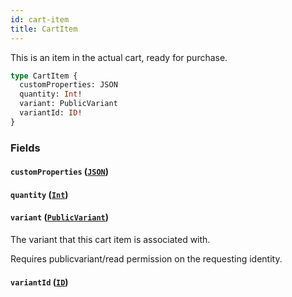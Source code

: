 ```yaml
---
id: cart-item
title: CartItem
---
```



This is an item in the actual cart, ready for purchase.


```graphql
type CartItem {
  customProperties: JSON
  quantity: Int!
  variant: PublicVariant
  variantId: ID!
}
```


### Fields

#### `customProperties` ([`JSON`](/developers/demandhq-apis/storefront-api/graphql/reference/scalars/json))




#### `quantity` ([`Int`](/developers/demandhq-apis/storefront-api/graphql/reference/scalars/int))




#### `variant` ([`PublicVariant`](/developers/demandhq-apis/storefront-api/graphql/reference/objects/public-variant))

The variant that this cart item is associated with.
            
Requires publicvariant/read permission on the requesting identity.


#### `variantId` ([`ID`](/developers/demandhq-apis/storefront-api/graphql/reference/scalars/id))






